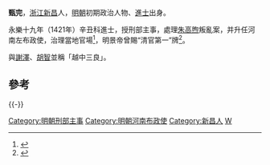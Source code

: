 '''甄完'''，[[浙江|浙江]][[新昌|新昌]]人，[[明朝|明朝]]初期政治人物、[[進士|進士]]出身。

永樂十九年（1421年）辛丑科進士，授刑部主事，處理[[朱高煦|朱高煦]]叛亂案，并升任河南左布政使，治理當地官場<ref>{{cite news|title=《绍兴市志 卷44 第二章  历代进士名录》|url=http://www.sxlib.com:8080/web/gycslou/sxsz/44z2.htm|accessdate=2013-07-25|newspaper=绍兴图书馆|deadurl=yes|archiveurl=https://archive.is/20120914053252/http://www.sxlib.com:8080/web/gycslou/sxsz/44z2.htm|archivedate=2012-09-14}}</ref>，明景帝曾賜“清官第一”牌<ref>{{cite news|title=甄完与“清官第一”|url=http://www.zjsjw.gov.cn/fanfubai/detail.asp?id=1519|accessdate=2013-07-25|newspaper=中共浙江省纪律检查委员会、浙江省监察厅}}{{dead link|date=2018年3月 |bot=InternetArchiveBot |fix-attempted=yes }}</ref>。

與[[謝澤|謝澤]]、[[胡智|胡智]]並稱「越中三良」。

==參考==
{{reflist}}

{{-}}
{{並稱|越中三良|[[甄完|甄　完]] - [[謝澤|謝　澤]] - [[胡智_(永樂進士)|胡　智]]}}
{{永樂十九年辛丑科殿試金榜}}
{{DEFAULTSORT:Zhen甄}}
[[Category:明朝刑部主事|Category:明朝刑部主事]]
[[Category:明朝河南布政使|Category:明朝河南布政使]]
[[Category:新昌人|Category:新昌人]]
[[Category:甄姓|W]]